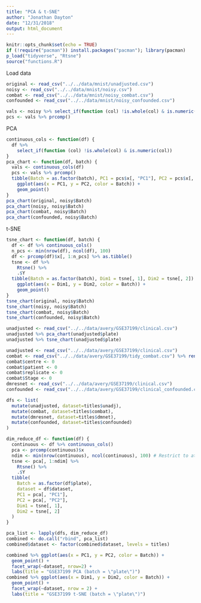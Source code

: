 ```yaml
---
title: "PCA & t-SNE"
author: "Jonathan Dayton"
date: "12/31/2018"
output: html_document
---
```


```r
knitr::opts_chunk$set(echo = TRUE)
if (!require("pacman")) install.packages("pacman"); library(pacman)
p_load("tidyverse", "Rtsne")
source("functions.R")
```

Load data

```r
original <- read_csv("../../data/mnist/unadjusted.csv")
noisy <- read_csv("../../data/mnist/noisy.csv")
combat <- read_csv("../../data/mnist/noisy_combat.csv")
confounded <- read_csv("../../data/mnist/noisy_confounded.csv")
```

```r
vals <- noisy %>% select_if(function (col) !is.whole(col) & is.numeric(col))
pcs <- vals %>% prcomp()
```

PCA

```r
continuous_cols <- function(df) {
  df %>%
    select_if(function (col) !is.whole(col) & is.numeric(col))
}
pca_chart <- function(df, batch) {
  vals <- continuous_cols(df)
  pcs <- vals %>% prcomp()
  tibble(Batch = as.factor(batch), PC1 = pcs$x[, "PC1"], PC2 = pcs$x[, "PC2"]) %>%
    ggplot(aes(x = PC1, y = PC2, color = Batch)) +
    geom_point()
}
pca_chart(original, noisy$Batch)
pca_chart(noisy, noisy$Batch)
pca_chart(combat, noisy$Batch)
pca_chart(confounded, noisy$Batch)
```

t-SNE

```r
tsne_chart <- function(df, batch) {
  df <- df %>% continuous_cols()
  n_pcs <- min(nrow(df), ncol(df), 100)
  df <- prcomp(df)$x[, 1:n_pcs] %>% as.tibble()
  tsne <- df %>%
    Rtsne() %>%
    .$Y
  tibble(Batch = as.factor(batch), Dim1 = tsne[, 1], Dim2 = tsne[, 2]) %>%
    ggplot(aes(x = Dim1, y = Dim2, color = Batch)) +
    geom_point()
}
tsne_chart(original, noisy$Batch)
tsne_chart(noisy, noisy$Batch)
tsne_chart(combat, noisy$Batch)
tsne_chart(confounded, noisy$Batch)

```

```r
unadjusted <- read_csv("../../data/avery/GSE37199/clinical.csv")
unadjusted %>% pca_chart(unadjusted$plate)
unadjusted %>% tsne_chart(unadjusted$plate)
```


```r
unadjusted <- read_csv("../../data/avery/GSE37199/clinical.csv")
combat <- read_csv("../../data/avery/GSE37199/tidy_combat.csv") %>% rename(plate = Batch)
combat$centre <- 0
combat$patient <- 0
combat$replicate <- 0
combat$Stage <- 0
dmresnet <- read_csv("../../data/avery/GSE37199/clinical.csv")
confounded <- read_csv("../../data/avery/GSE37199/clinical_confounded.csv")

dfs <- list(
  mutate(unadjusted, dataset=titles$unadj),
  mutate(combat, dataset=titles$combat),
  mutate(dmresnet, dataset=titles$dmnet),
  mutate(confounded, dataset=titles$confounded)
)

dim_reduce_df <- function(df) {
  continuous <- df %>% continuous_cols()
  pca <- prcomp(continuous)$x
  ndim <- min(nrow(continuous), ncol(continuous), 100) # Restrict to at most 100 PCs for tsne
  tsne <- pca[, 1:ndim] %>%
    Rtsne() %>%
    .$Y
  tibble(
    Batch = as.factor(df$plate), 
    dataset = df$dataset, 
    PC1 = pca[, "PC1"], 
    PC2 = pca[, "PC2"],
    Dim1 = tsne[, 1],
    Dim2 = tsne[, 2]
  )
}

pca_list <- lapply(dfs, dim_reduce_df)
combined <- do.call("rbind", pca_list)
combined$dataset <- factor(combined$dataset, levels = titles)
```


```r
combined %>% ggplot(aes(x = PC1, y = PC2, color = Batch)) +
  geom_point() +
  facet_wrap(~dataset, nrow=2) +
  labs(title = "GSE37199 PCA (batch = \"plate\")")
combined %>% ggplot(aes(x = Dim1, y = Dim2, color = Batch)) +
  geom_point() +
  facet_wrap(~dataset, nrow = 2) +
  labs(title = "GSE37199 t-SNE (batch = \"plate\")")
```